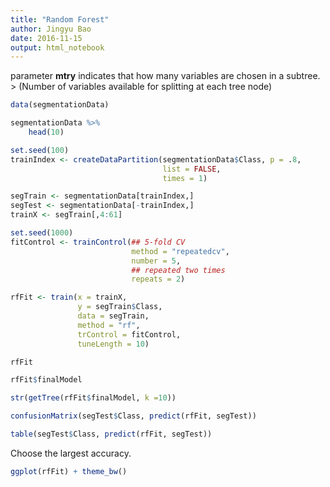```yaml
---
title: "Random Forest"
author: Jingyu Bao
date: 2016-11-15
output: html_notebook
---
```


parameter __mtry__ indicates that how many variables are chosen in a subtree. 
> (Number of variables available for splitting at each tree node)

```r
data(segmentationData)

segmentationData %>% 
    head(10)

set.seed(100)
trainIndex <- createDataPartition(segmentationData$Class, p = .8, 
                                  list = FALSE, 
                                  times = 1)

segTrain <- segmentationData[trainIndex,]
segTest <- segmentationData[-trainIndex,]
trainX <- segTrain[,4:61]

set.seed(1000)
fitControl <- trainControl(## 5-fold CV
                           method = "repeatedcv",
                           number = 5,
                           ## repeated two times
                           repeats = 2)

rfFit <- train(x = trainX, 
               y = segTrain$Class,
               data = segTrain,
               method = "rf", 
               trControl = fitControl,
               tuneLength = 10)

rfFit
```



```r
rfFit$finalModel

str(getTree(rfFit$finalModel, k =10))
```

```r
confusionMatrix(segTest$Class, predict(rfFit, segTest))

table(segTest$Class, predict(rfFit, segTest))
```



Choose the largest accuracy.
```r
ggplot(rfFit) + theme_bw()
```

